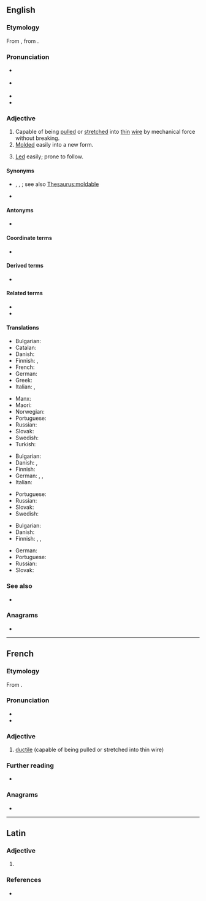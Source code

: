 ==English==
{{was wotd|2009|September|16}}

===Etymology===
From {{uder|en|fro|-}}, from {{uder|en|la|ductilis||easily led}}.

===Pronunciation===
* {{a|UK}} {{IPA|en|/ˈdʌk.taɪl/}}
* {{a|US}} {{IPA|en|/ˈdʌk.təl/|/ˈdʌk.taɪl/}}
* {{audio|en|LL-Q1860 (eng)-Vealhurl-ductile.wav |Audio (UK)}}
* {{rhymes|en|ʌktaɪl|s=2}}

===Adjective===
{{en-adj}}

# Capable of being [[pull]]ed or [[stretch]]ed into [[thin]] [[wire]] by mechanical force without breaking.
# [[mold|Molded]] easily into a new form.
# {{lb|en|rare}} [[lead|Led]] easily; prone to follow.

====Synonyms====
* {{sense|molded easily}} {{l|en|flexible}}, {{l|en|plastic}}, {{l|en|pliant}}; see also [[Thesaurus:moldable]]
* {{sense|led easily}} {{l|en|tractable}}

====Antonyms====
* {{sense|capable of being pulled into thin wire}} {{l|en|brittle}}

====Coordinate terms====
* {{l|en|malleable}}

====Derived terms====
* {{l|en|ductilely}}

====Related terms====
* {{l|en|duct}}
* {{l|en|ductility}}

====Translations====
{{trans-top|capable of being pulled or stretched into thin wire}}
* Bulgarian: {{t+|bg|ковък}}
* Catalan: {{t|ca|dúctil}}
* Danish: {{t|da|stækbar}}
* Finnish: {{t+|fi|venyvä}}, {{t+|fi|muokattava}}
* French: {{t+|fr|ductile}}
* German: {{t+|de|duktil}}
* Greek: {{t+|el|όλκιμος}}
* Italian: {{t+|it|duttile|m|f}}, {{t|it|trafilabile}}
{{trans-mid}}
* Manx: {{t|gv|yn-sheeyney}}
* Maori: {{t|mi|kōngohe}}
* Norwegian: {{t+|no|formbar}}
* Portuguese: {{t+|pt|dúctil}}
* Russian: {{t+|ru|тягучий}}
* Slovak: {{t|sk|kujný|m}} {{t|sk|rozťažný|m}}
* Swedish: {{t|sv|duktil}}
* Turkish: {{t+|tr|sünek}}
{{trans-bottom}}

{{trans-top|molded easily into a new form}}
* Bulgarian: {{t+|bg|пластичен}}
* Danish: {{t|da|smidig}}, {{t|da|sej}}
* Finnish: {{t+|fi|muokattava}}
* German: {{t+|de|duktil}}, {{t+|de|formbar}}, {{t+|de|verformbar}}
* Italian: {{t+|it|duttile|m|f}}
{{trans-mid}}
* Portuguese: {{t+|pt|dúctil}}
* Russian: {{t+|ru|эластичный}}
* Slovak: {{t|sk|tvárny|m}} {{t|sk|tvarovateľný|m}} {{t|sk|poddajný|m}}
* Swedish: {{t+|sv|formbar}}
{{trans-bottom}}

{{trans-top|easily led}}
* Bulgarian: {{t+|bg|податлив}}
* Danish: {{t|da|føjelig}}
* Finnish: {{t|fi|johdateltava}}, {{t+|fi|herkkäuskoinen}}, {{t+|fi|hyväuskoinen}}
{{trans-mid}}
* German: {{t+|de|fügsam}}
* Portuguese: {{t+|pt|dúctil}}
* Russian: {{t+|ru|послу́шный}}
* Slovak: {{t|sk|poddajný|m}} {{t|sk|ovládateľný|m}}
{{trans-bottom}}

===See also===
* {{l|en|elastic}}

===Anagrams===
* {{anagrams|en|a=cdeiltu|dulcite}}

----

==French==

===Etymology===
From {{uder|fr|la|-}}.

===Pronunciation===
* {{fr-IPA}}
* {{audio|fr|LL-Q150 (fra)-Pamputt-ductile.wav|Audio}}

===Adjective===
{{fr-adj}}

# [[#English|ductile]] (capable of being pulled or stretched into thin wire)

===Further reading===
* {{R:TLFi}}

===Anagrams===
* {{l|fr|dulcite}}

----

==Latin==

===Adjective===
{{la-adj-form|ductile}}

# {{inflection of|la|ductilis||nom//acc//voc|n|s}}

===References===
* {{R:du Cange}}